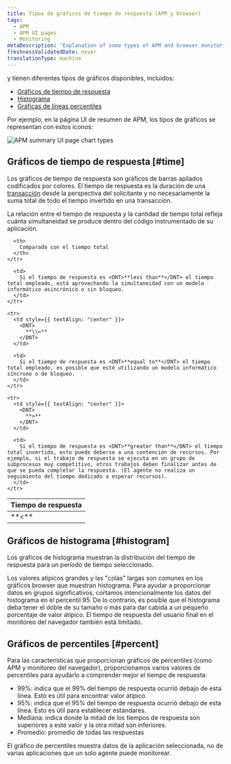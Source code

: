 ```yaml
---
title: Tipos de gráficos de tiempo de respuesta (APM y browser)
tags:
  - APM
  - APM UI pages
  - Monitoring
metaDescription: 'Explanation of some types of APM and browser monitoring charts: duration time-based, histogram, and percentile.'
freshnessValidatedDate: never
translationType: machine
---
```



<InlinePopover type="apm"/>y <InlinePopover type="browser"/>tienen diferentes tipos de gráficos disponibles, incluidos:

* [Gráficos de tiempo de respuesta](#time)
* [Histograma](#histogram)
* [Gráficas de líneas percentiles](#percent)

Por ejemplo, en la página UI de resumen de APM, los tipos de gráficos se representan con estos iconos:

<img
  title="new-relic-ui-apm-chart-types.png"
  alt="APM summary UI page chart types"
  src={apmChartTypes}
/>

## Gráficos de tiempo de respuesta [#time]

Los gráficos de tiempo de respuesta son gráficos de barras apilados codificados por colores. El tiempo de respuesta es la duración de una [transacción](/docs/apm/transactions/intro-transactions/transactions-new-relic-apm) desde la perspectiva del solicitante y no necesariamente la suma total de todo el tiempo invertido en una transacción.

La relación entre el tiempo de respuesta y la cantidad de tiempo total refleja cuánta simultaneidad se produce dentro del código instrumentado de su aplicación.

<table>
  <thead>
    <tr>
      <th style={{ width: "100px" }}>
        Tiempo de respuesta
      </th>

      <th>
        Comparado con el tiempo total
      </th>
    </tr>
  </thead>

  <tbody>
    <tr>
      <td style={{ textAlign: "center" }}>
        <DNT>
          **&lt;**
        </DNT>
      </td>

      <td>
        Si el tiempo de respuesta es <DNT>**less than**</DNT> el tiempo total empleado, está aprovechando la simultaneidad con un modelo informático asincrónico o sin bloqueo.
      </td>
    </tr>

    <tr>
      <td style={{ textAlign: "center" }}>
        <DNT>
          **\\=**
        </DNT>
      </td>

      <td>
        Si el tiempo de respuesta es <DNT>**equal to**</DNT> el tiempo total empleado, es posible que esté utilizando un modelo informático síncrono o de bloqueo.
      </td>
    </tr>

    <tr>
      <td style={{ textAlign: "center" }}>
        <DNT>
          **>**
        </DNT>
      </td>

      <td>
        Si el tiempo de respuesta es <DNT>**greater than**</DNT> el tiempo total invertido, esto puede deberse a una contención de recursos. Por ejemplo, si el trabajo de respuesta se ejecuta en un grupo de subprocesos muy competitivo, otros trabajos deben finalizar antes de que se pueda completar la respuesta. (El agente no realiza un seguimiento del tiempo dedicado a esperar recursos).
      </td>
    </tr>
  </tbody>
</table>

## Gráficos de histograma [#histogram]

Los gráficos de histograma muestran la distribución del tiempo de respuesta para un período de tiempo seleccionado.

Los valores atípicos grandes y las "colas" largas son comunes en los gráficos browser que muestran histograma. Para ayudar a proporcionar datos en grupos significativos, cortamos intencionalmente los datos del histograma en el percentil 95. De lo contrario, es posible que el histograma deba tener el doble de su tamaño o más para dar cabida a un pequeño porcentaje de valor atípico. El tiempo de respuesta del usuario final en el monitoreo del navegador también está limitado.

## Gráficos de percentiles [#percent]

Para las características que proporcionan gráficos de percentiles (como APM y monitoreo del navegador), proporcionamos varios valores de percentiles para ayudarlo a comprender mejor el tiempo de respuesta:

* 99%: indica que el 99% del tiempo de respuesta ocurrió debajo de esta línea. Esto es útil para encontrar valor atípico.
* 95%: indica que el 95% del tiempo de respuesta ocurrió debajo de esta línea. Esto es útil para establecer estándares.
* Mediana: indica donde la mitad de los tiempos de respuesta son superiores a este valor y la otra mitad son inferiores.
* Promedio: promedio de todas las respuestas

El gráfico de percentiles muestra datos de la aplicación seleccionada, no de varias aplicaciones que un solo agente puede monitorear.